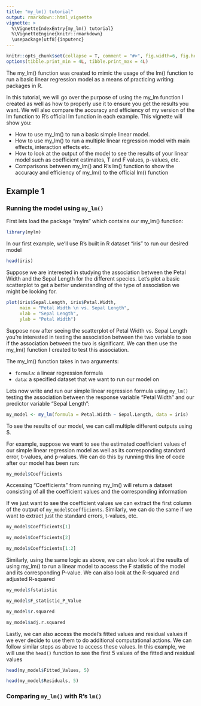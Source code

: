 ```yaml
---
title: "my_lm() tutorial"
output: rmarkdown::html_vignette
vignette: >
  %\VignetteIndexEntry{my_lm() tutorial}
  %\VignetteEngine{knitr::rmarkdown}
  \usepackage[utf8]{inputenc}
---
```


```r
knitr::opts_chunk$set(collapse = T, comment = "#>", fig.width=6, fig.height=4)
options(tibble.print_min = 4L, tibble.print_max = 4L)
```

The my_lm() function was created to mimic the usage of the lm() function to run a basic linear regression model as a means of practicing writing packages in R. 

In this tutorial, we will go over the purpose of using the my_lm function I created as well as how to properly use it to ensure you get the results you want. We will also compare the accuracy and efficiency of my version of the lm function to R's official lm function in each example. This vignette will show you:

* How to use my_lm() to run a basic simple linear model.
* How to use my_lm() to run a multiple linear regression model with main effects, interaction effects etc.
* How to look at the output of the model to see the results of your linear model such as coefficient estimates, T and F values, p-values, etc.
* Comparisons between my_lm() and R's lm() function to show the accuracy and efficiency of my_lm() to the official lm() function

## Example 1
### Running the model using `my_lm()`

First lets load the package "mylm" which contains our my_lm() function:
```r
library(mylm)
```

In our first example, we'll use R's built in R dataset "iris" to run our desired model
```r
head(iris)
```

Suppose we are interested in studying the association between the Petal Width and the Sepal Length for the different species. Let's plot a basic scatterplot to get a better understanding of the type of association we might be looking for. 
```r
plot(iris$Sepal.Length, iris$Petal.Width,
     main = "Petal Width \n vs. Sepal Length",
     xlab = "Sepal Length", 
     ylab = "Petal Width")
```

Suppose now after seeing the scatterplot of Petal Width vs. Sepal Length you're interested in testing the association between the two variable to see if the association between the two is significant. We can then use the my_lm() function I created to test this association. 

The my_lm() function takes in two arguments: 

* `formula`: a linear regression formula
* `data`: a specified dataset that we want to run our model on

Lets now write and run our simple linear regression formula using `my_lm()` testing the association between the response variable "Petal Width" and our predictor variable "Sepal Length": 
```r
my_model <- my_lm(formula = Petal.Width ~ Sepal.Length, data = iris)
```

To see the results of our model, we can call multiple different outputs using $. 

For example, suppose we want to see the estimated coefficient values of our simple linear regression model as well as its corresponding standard error, t-values, and p-values. We can do this by running this line of code after our model has been run:

```r
my_model$Coefficients
```

Accessing "Coefficients" from running my_lm() will return a dataset consisting of all the coefficient values and the corresponding information 

If we just want to see the coefficient values we can extract the first column of the output of `my_model$Coefficients`. Similarly, we can do the same if we want to extract just the standard errors, t-values, etc.
```r
my_model$Coefficients[1]

my_model$Coefficients[2]

my_model$Coefficients[1:2]
```

Similarly, using the same logic as above, we can also look at the results of using my_lm() to run a linear model to access the F statistic of the model and its corresponding P-value. We can also look at the R-squared and adjusted R-squared

```r
my_model$fstatistic

my_model$F_statistic_P_Value

my_model$r.squared

my_model$adj.r.squared
```

Lastly, we can also access the model's fitted values and residual values if we ever decide to use them to do additional computational actions. We can follow similar steps as above to access these values. In this example, we will use the `head()` function to see the first 5 values of the fitted and residual values
```r
head(my_model$Fitted_Values, 5)

head(my_model$Residuals, 5)
```

### Comparing `my_lm()` with R's `lm()`
